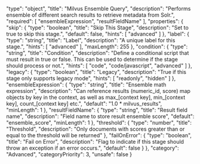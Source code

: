   "type": "object",
  "title": "Milvus Ensemble Query",
  "description": "Performs ensemble of different search results to retrieve metadata from Solr.",
  "required": [
    "ensembleExpression",
    "resultFieldName"
  ],
  "properties": {
    "skip": {
      "type": "boolean",
      "title": "Skip This Stage",
      "description": "Set to true to skip this stage.",
      "default": false,
      "hints": [
        "advanced"
      ]
    },
    "label": {
      "type": "string",
      "title": "Label",
      "description": "A unique label for this stage.",
      "hints": [
        "advanced"
      ],
      "maxLength": 255
    },
    "condition": {
      "type": "string",
      "title": "Condition",
      "description": "Define a conditional script that must result in true or false. This can be used to determine if the stage should process or not.",
      "hints": [
        "code",
        "code/javascript",
        "advanced"
      ]
    },
    "legacy": {
      "type": "boolean",
      "title": "Legacy",
      "description": "True if this stage only supports legacy mode",
      "hints": [
        "readonly",
        "hidden"
      ]
    },
    "ensembleExpression": {
      "type": "string",
      "title": "Ensemble math expression",
      "description": "Can reference results (numeric_id, score) map objects by key in the context, as well as max_[context key], min_[context key], count_[context key] etc.",
      "default": "1.0 * milvus_results",
      "minLength": 1
    },
    "resultFieldName": {
      "type": "string",
      "title": "Result field name",
      "description": "Field name to store result ensemble score",
      "default": "ensemble_score",
      "minLength": 1
    },
    "threshold": {
      "type": "number",
      "title": "Threshold",
      "description": "Only documents with scores greater than or equal to the threshold will be returned"
    },
    "failOnError": {
      "type": "boolean",
      "title": "Fail on Error",
      "description": "Flag to indicate if this stage should throw an exception if an error occurs.",
      "default": false
    }
  },
  "category": "Advanced",
  "categoryPriority": 3,
  "unsafe": false
}
